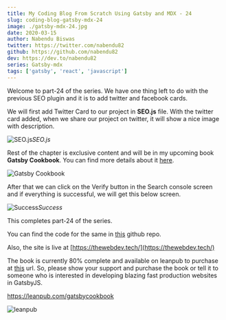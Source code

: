 ```yaml
---
title: My Coding Blog From Scratch Using Gatsby and MDX - 24
slug: coding-blog-gatsby-mdx-24
image: ./gatsby-mdx-24.jpg
date: 2020-03-15
author: Nabendu Biswas
twitter: https://twitter.com/nabendu82
github: https://github.com/nabendu82
dev: https://dev.to/nabendu82
series: Gatsby-mdx
tags: ['gatsby', 'react', 'javascript']
---
```


Welcome to part-24 of the series. We have one thing left to do with the previous SEO plugin and it is to add twitter and facebook cards.

We will first add Twitter Card to our project in **SEO.js** file. With the twitter card added, when we share our project on twitter, it will show a nice image with description.

![SEO.js](https://res.cloudinary.com/dxkxvfo2o/image/upload/v1589905095/24-dev/1_nx84b6.png)*SEO.js*

Rest of the chapter is exclusive content and will be in my upcoming book **Gatsby Cookbook**. You can find more details about it [here](https://dev.to/nabendu82/my-one-year-of-work-gatsby-cookbook-3651).

<div className={styles.image__small}>

![Gatsby Cookbook](https://res.cloudinary.com/dxkxvfo2o/image/upload/v1589892514/Gatsby_rnjo2t.png)

</div>

After that we can click on the Verify button in the Search console screen and if everything is successful, we will get this below screen.

![Success](https://res.cloudinary.com/dxkxvfo2o/image/upload/v1589905094/24-dev/19_xwmdlk.png)*Success*

This completes part-24 of the series.

You can find the code for the same in [this](https://github.com/nabendu82/thewebdev-public) github repo.

Also, the site is live at [https://thewebdev.tech/](https://thewebdev.tech/)

The book is currently 80% complete and available on leanpub to purchase at [this](https://leanpub.com/gatsbycookbook) url. So, please show your support and purchase the book or tell it to someone who is interested in developing blazing fast production websites in GatsbyJS.

https://leanpub.com/gatsbycookbook

![leanpub](https://res.cloudinary.com/dxkxvfo2o/image/upload/v1591207471/dev30andUp/leanpub_kfrpls.png)
